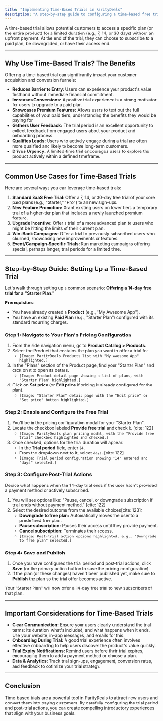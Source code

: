 ```yaml
---
title: "Implementing Time-Based Trials in ParityDeals"
description: "A step-by-step guide to configuring a time-based free trial for your product plans, including benefits and use cases."
---
```


A time-based trial allows potential customers to access a specific plan (or the entire product) for a limited duration (e.g., 7, 14, or 30 days) without an upfront payment. At the end of the trial, they can choose to subscribe to a paid plan, be downgraded, or have their access end.

---

## Why Use Time-Based Trials? The Benefits

Offering a time-based trial can significantly impact your customer acquisition and conversion funnels:

* **Reduces Barrier to Entry:** Users can experience your product's value firsthand without immediate financial commitment.
* **Increases Conversions:** A positive trial experience is a strong motivator for users to upgrade to a paid plan.
* **Showcases Premium Features:** Allows users to test out the full capabilities of your paid tiers, understanding the benefits they would be paying for.
* **Gathers User Feedback:** The trial period is an excellent opportunity to collect feedback from engaged users about your product and onboarding process.
* **Qualifies Leads:** Users who actively engage during a trial are often more qualified and likely to become long-term customers.
* **Drives Urgency:** A limited-time trial encourages users to explore the product actively within a defined timeframe.

---

## Common Use Cases for Time-Based Trials

Here are several ways you can leverage time-based trials:

1.  **Standard SaaS Free Trial:** Offer a 7, 14, or 30-day free trial of your core paid plans (e.g., "Starter," "Pro") to all new sign-ups.
2.  **New Feature Promotion:** Grant existing users on lower tiers a temporary trial of a higher-tier plan that includes a newly launched premium feature.
3.  **Upgrade Incentive:** Offer a trial of a more advanced plan to users who might be hitting the limits of their current plan.
4.  **Win-Back Campaigns:** Offer a trial to previously subscribed users who churned, showcasing new improvements or features.
5.  **Event/Campaign-Specific Trials:** Run marketing campaigns offering special, perhaps longer, trial periods for a limited time.

---

## Step-by-Step Guide: Setting Up a Time-Based Trial

Let's walk through setting up a common scenario: **Offering a 14-day free trial for a "Starter Plan."**

**Prerequisites:**
* You have already created a **Product** (e.g., "My Awesome App").
* You have an existing **Paid Plan** (e.g., "Starter Plan") configured with its standard recurring charges.

### Step 1: Navigate to Your Plan's Pricing Configuration

1.  From the side navigation menu, go to **Product Catalog > Products**.
2.  Select the Product that contains the plan you want to offer a trial for.
    * `[Image: ParityDeals Products list with "My Awesome App" highlighted.]`
3.  In the "Plans" section of the Product page, find your "Starter Plan" and click on it to open its details.
    * `[Image: Product detail page showing a list of plans, with "Starter Plan" highlighted.]`
4.  Click on **Set price** (or **Edit price** if pricing is already configured for the plan).
    * `[Image: "Starter Plan" detail page with the "Edit price" or "Set price" button highlighted.]`

### Step 2: Enable and Configure the Free Trial

1.  You'll be in the pricing configuration modal for your "Starter Plan".
2.  Locate the checkbox labeled **Provide free trial** and check it. [cite: 122]
    * `[Image: ParityDeals plan pricing modal, with the "Provide free trial" checkbox highlighted and checked.]`
3.  Once checked, options for the trial duration will appear.
    * In the **Trial period** field, enter `14`.
    * From the dropdown next to it, select `days`. [cite: 122]
    * `[Image: Trial period configuration showing "14" entered and "days" selected.]`

### Step 3: Configure Post-Trial Actions

Decide what happens when the 14-day trial ends if the user hasn't provided a payment method or actively subscribed.

1.  You will see options like: "Pause, cancel, or downgrade subscription if trial ends without payment method." [cite: 122]
2.  Select the desired outcome from the available choices[cite: 123]:
    * **Downgrade to free plan:** Automatically moves the user to a predefined free plan.
    * **Pause subscription:** Pauses their access until they provide payment.
    * **Cancel subscription:** Terminates their access.
    * `[Image: Post-trial action options highlighted, e.g., "Downgrade to free plan" selected.]`

### Step 4: Save and Publish

1.  Once you have configured the trial period and post-trial actions, click **Save** (or the primary action button to save the pricing configuration).
2.  If the plan (or these changes) haven't been published yet, make sure to **Publish** the plan so the trial offer becomes active.

Your "Starter Plan" will now offer a 14-day free trial to new subscribers of that plan.

---

## Important Considerations for Time-Based Trials

* **Clear Communication:** Ensure your users clearly understand the trial terms: its duration, what's included, and what happens when it ends. Use your website, in-app messages, and emails for this.
* **Onboarding During Trial:** A good trial experience often involves effective onboarding to help users discover the product's value quickly.
* **Trial Expiry Notifications:** Remind users before their trial expires, encouraging them to add a payment method or choose a plan.
* **Data & Analytics:** Track trial sign-ups, engagement, conversion rates, and feedback to optimize your trial strategy.

---

## Conclusion

Time-based trials are a powerful tool in ParityDeals to attract new users and convert them into paying customers. By carefully configuring the trial period and post-trial actions, you can create compelling introductory experiences that align with your business goals.